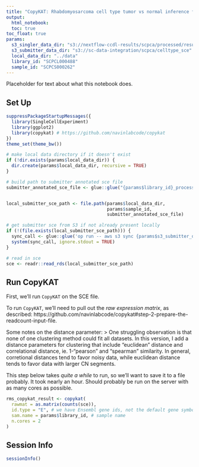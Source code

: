 ```yaml
---
title: "CopyKAT: Rhabdomyosarcoma cell type tumor vs normal inference for `r {params$library_id}`"
output: 
  html_notebook:
  toc: true
toc_float: true
params:
  s3_singler_data_dir: "s3://nextflow-ccdl-results/scpca/processed/results/SCPCP000005" 
  s3_submitter_data_dir: "s3://sc-data-integration/scpca/celltype_sce"
  local_data_dir: "../data"
  library_id: "SCPCL000488"
  sample_id: "SCPCS000262"
---
```

  
Placeholder for text about what this notebook does.

## Set Up

```r
suppressPackageStartupMessages({
  library(SingleCellExperiment)
  library(ggplot2)
  library(copykat) # https://github.com/navinlabcode/copykat
})
theme_set(theme_bw())
```



```r
# make local data directory if it doesn't exist
if (!dir.exists(params$local_data_dir)) {
  dir.create(params$local_data_dir, recursive = TRUE)
}

# build path to submitter annotated sce file 
submitter_annotated_sce_file <- glue::glue("{params$library_id}_processed_celltype.rds")


local_submitter_sce_path <- file.path(params$local_data_dir,
                                      params$sample_id,
                                      submitter_annotated_sce_file)

# get submitter sce from S3 if not already present locally
if (!(file.exists(local_submitter_sce_path))) {
  sync_call <- glue::glue('op run -- aws s3 sync {params$s3_submitter_data_dir} {params$local_data_dir}/{params$sample_id} --exclude "*" --include "{submitter_annotated_sce_file}"')
  system(sync_call, ignore.stdout = TRUE) 
}

# read in sce 
sce <- readr::read_rds(local_submitter_sce_path)
```


## Run CopyKAT

First, we'll run `CopyKAT` on the SCE file.


To run `CopyKAT`, we'll need to pull out the _raw expression matrix_, as described: https://github.com/navinlabcode/copykat#step-2-prepare-the-readcount-input-file. 

Some notes on the distance parameter:
> One struggling observation is that none of one clustering method could fit all datasets. In this version, I add a distance parameters for clustering that include "euclidean" distance and correlational distance, ie. 1-"pearson" and "spearman" similarity. In general, corretional distances tend to favor noisy data, while euclidean distance tends to favor data with larger CN segments.

This step below takes _quite a while_ to run, so we'll want to save it to a file probably.
It took nearly an hour. Should probably be run on the server with as many cores as possible.
```r
rms_copykat_result <- copykat(
  rawmat = as.matrix(counts(sce)), 
  id.type = "E", # we have Ensembl gene ids, not the default gene symbols ("S")
  sam.name = params$library_id, # sample name 
  n.cores = 2
)
```
## Session Info

```r
sessionInfo()
```
